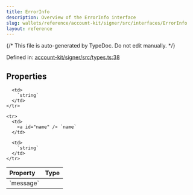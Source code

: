 ```yaml
---
title: ErrorInfo
description: Overview of the ErrorInfo interface
slug: wallets/reference/account-kit/signer/src/interfaces/ErrorInfo
layout: reference
---
```


{/* This file is auto-generated by TypeDoc. Do not edit manually. */}

Defined in: [account-kit/signer/src/types.ts:38](https://github.com/alchemyplatform/aa-sdk/blob/08ef11b1fc98663df6a97fa93722c7f14b33f1cc/account-kit/signer/src/types.ts#L38)

## Properties

<table>
  <thead>
    <tr>
      <th align="left">Property</th>
      <th align="left">Type</th>
    </tr>
  </thead>

  <tbody>
    <tr>
      <td>
        <a id="message" /> `message`
      </td>

      <td>
        `string`
      </td>
    </tr>

    <tr>
      <td>
        <a id="name" /> `name`
      </td>

      <td>
        `string`
      </td>
    </tr>

  </tbody>
</table>
